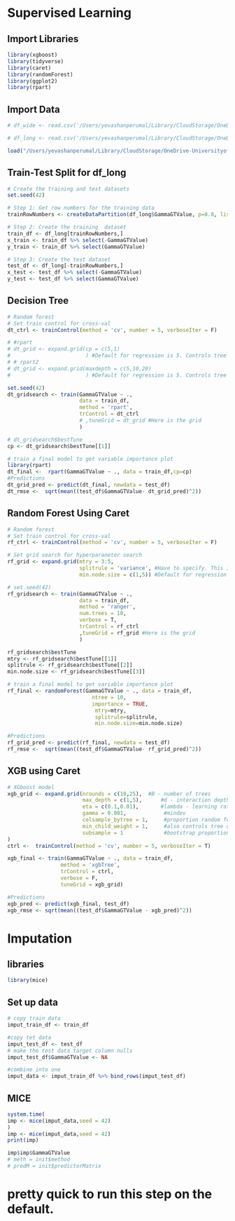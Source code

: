 # Supervised Learning

## Import Libraries
```r
library(xgboost)
library(tidyverse)
library(caret)
library(randomForest)
library(ggplot2)
library(rpart)
```

## Import Data
```r
# df_wide <- read.csv('/Users/yevashanperumal/Library/CloudStorage/OneDrive-UniversityofCapeTown/Yevashan Perumal MSc - OneDrive/Data/wide_data.csv')

# df_long <- read.csv('/Users/yevashanperumal/Library/CloudStorage/OneDrive-UniversityofCapeTown/Yevashan Perumal MSc - OneDrive/Data/long_data.csv')
```

```r
load("/Users/yevashanperumal/Library/CloudStorage/OneDrive-UniversityofCapeTown/Yevashan Perumal MSc - OneDrive/Data/data_for_modelling.Rdata")
```

## Train-Test Split for df_long
```r
# Create the training and test datasets
set.seed(42)

# Step 1: Get row numbers for the training data
trainRowNumbers <- createDataPartition(df_long$GammaGTValue, p=0.8, list=FALSE)

# Step 2: Create the training  dataset
train_df <- df_long[trainRowNumbers,]
x_train <- train_df %>% select(-GammaGTValue)
y_train <- train_df %>% select(GammaGTValue)

# Step 3: Create the test dataset
test_df <- df_long[-trainRowNumbers,]
x_test <- test_df %>% select(-GammaGTValue)
y_test <- test_df %>% select(GammaGTValue)
```

## Decision Tree
```r
# Random forest
# Set train control for cross-val
dt_ctrl <- trainControl(method = 'cv', number = 5, verboseIter = F)

# #rpart
# dt_grid <- expand.grid(cp = c(5,1)
#                        ) #Default for regression is 5. Controls tree size.
# # rpart2
# dt_grid <- expand.grid(maxdepth = c(5,10,20)
#                        ) #Default for regression is 5. Controls tree size.

set.seed(42)
dt_gridsearch <- train(GammaGTValue ~ ., 
                       data = train_df,
                       method = 'rpart',
                       trControl = dt_ctrl
                       # ,tuneGrid = dt_grid #Here is the grid
                       ) 

# dt_gridsearch$bestTune
cp <- dt_gridsearch$bestTune[[1]]

# train a final model to get variable importance plot
library(rpart)
dt_final <-  rpart(GammaGTValue ~ ., data = train_df,cp=cp)
#Predictions
dt_grid_pred <- predict(dt_final, newdata = test_df)
dt_rmse <-  sqrt(mean((test_df$GammaGTValue- dt_grid_pred)^2))
```

## Random Forest Using Caret
```r
# Random forest
# Set train control for cross-val
rf_ctrl <- trainControl(method = 'cv', number = 5, verboseIter = F)

# Set grid search for hyperparaneter search
rf_grid <- expand.grid(mtry = 3:5,
                       splitrule = 'variance', #Have to specify. This is RSS for reg.
                       min.node.size = c(1,5)) #Default for regression is 5. Controls tree size.

# set.seed(42)
rf_gridsearch <- train(GammaGTValue ~ ., 
                       data = train_df,
                       method = 'ranger',
                       num.trees = 10,
                       verbose = T,
                       trControl = rf_ctrl
                       ,tuneGrid = rf_grid #Here is the grid
                       ) 

rf_gridsearch$bestTune
mtry <- rf_gridsearch$bestTune[[1]]
splitrule <- rf_gridsearch$bestTune[[2]]
min.node.size <- rf_gridsearch$bestTune[[3]]

# train a final model to get variable importance plot
rf_final <- randomForest(GammaGTValue ~ ., data = train_df,
                           ntree = 10,
                           importance = TRUE,
                            mtry=mtry,
                            splitrule=splitrule,
                            min.node.size=min.node.size)

#Predictions
rf_grid_pred <- predict(rf_final, newdata = test_df)
rf_rmse <-  sqrt(mean((test_df$GammaGTValue- rf_grid_pred)^2))
```

## XGB using Caret
```r
# XGboost model
xgb_grid <- expand.grid(nrounds = c(10,25),  #B - number of trees
                        max_depth = c(1,5),      #d - interaction depth
                        eta = c(0.1,0.01),       #lambda - learning rate
                        gamma = 0.001,            #mindev
                        colsample_bytree = 1,     #proportion random features per tree
                        min_child_weight = 1,     #also controls tree depth
                        subsample = 1             #bootstrap proportion
)
ctrl <-  trainControl(method = 'cv', number = 5, verboseIter = T)

xgb_final <- train(GammaGTValue ~ ., data = train_df,
                 method = 'xgbTree',
                 trControl = ctrl,
                 verbose = F,
                 tuneGrid = xgb_grid)

#Predictions
xgb_pred <- predict(xgb_final, test_df)
xgb_rmse <- sqrt(mean((test_df$GammaGTValue - xgb_pred)^2))

```

#######################################################################

# Imputation 

## libraries
```r
library(mice)
```

## Set up data
```r
# copy train data 
imput_train_df <- train_df

#copy tet data
imput_test_df <- test_df
# make the test data target column nulls
imput_test_df$GammaGTValue <- NA

#combine into one
imput_data <- imput_train_df %>% bind_rows(imput_test_df)
```

## MICE
```r
system.time(
imp <- mice(imput_data,seed = 42) 
)
imp <- mice(imput_data,seed = 42) 
print(imp)

imp$imp$GammaGTValue
# meth = init$method
# predM = init$predictorMatrix
```

# pretty quick to run this step on the default.




